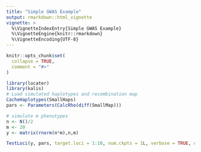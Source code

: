 ```yaml
---
title: "Simple GWAS Example"
output: rmarkdown::html_vignette
vignette: >
  %\VignetteIndexEntry{Simple GWAS Example}
  %\VignetteEngine{knitr::rmarkdown}
  %\VignetteEncoding{UTF-8}
---
```


```r
knitr::opts_chunk$set(
  collapse = TRUE,
  comment = "#>"
)
```

```r
library(locater)
library(kalis)
# Load simulated haplotypes and recombination map
CacheHaplotypes(SmallHaps)
pars <- Parameters(CalcRho(diff(SmallMap)))

# simulate m phenotypes
n <- N()/2
m <- 20
y <- matrix(rnorm(n*m),n,m)

TestLoci(y, pars, target.loci = 1:10, num.ckpts = 1L, verbose = TRUE, use.forking = FALSE, nthreads = 1L)

```
